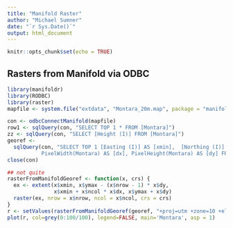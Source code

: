 ```yaml
---
title: "Manifold Raster"
author: "Michael Sumner"
date: "`r Sys.Date()`"
output: html_document
---
```


```r
knitr::opts_chunk$set(echo = TRUE)
```

## Rasters from Manifold via ODBC

```r
library(manifoldr)
library(RODBC)
library(raster)
mapfile <- system.file("extdata", "Montara_20m.map", package = "manifoldr")

con <- odbcConnectManifold(mapfile)
row1 <- sqlQuery(con, "SELECT TOP 1 * FROM [Montara]")
zz <- sqlQuery(con, "SELECT [Height (I)] FROM [Montara]")
georef <- 
  sqlQuery(con, "SELECT TOP 1 [Easting (I)] AS [xmin],  [Northing (I)] AS [ymax], PixelsByX(Montara) AS [ncol], PixelsByY(Montara) AS [nrow], 
           PixelWidth(Montara) AS [dx], PixelHeight(Montara) AS [dy] FROM [Montara]")
close(con)

## not quite
rasterFromManifoldGeoref <- function(x, crs) {
  ex <- extent(x$xmin, x$ymax - (x$nrow - 1) * x$dy, 
               x$xmin + x$ncol * x$dx, x$ymax + x$dy)
  raster(ex, nrow = x$nrow, ncol = x$ncol, crs = crs)
}
r <- setValues(rasterFromManifoldGeoref(georef, "+proj=utm +zone=10 +ellps=WGS84"), zz$`Height (I)`)
plot(r, col=grey(0:100/100), legend=FALSE, main='Montara', asp = 1)
```
